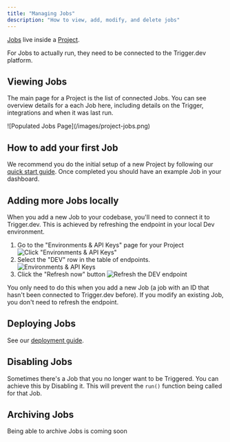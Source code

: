 ```yaml
---
title: "Managing Jobs"
description: "How to view, add, modify, and delete jobs"
---
```


[Jobs](/documentation/concepts/jobs) live inside a [Project](/documentation/concepts/projects).

For Jobs to actually run, they need to be connected to the Trigger.dev platform.

## Viewing Jobs

The main page for a Project is the list of connected Jobs. You can see overview details for a each Job here, including details on the Trigger, integrations and when it was last run.

<Frame caption="The homepage of a Project">
  ![Populated Jobs Page](/images/project-jobs.png)
</Frame>

## How to add your first Job

We recommend you do the initial setup of a new Project by following our [quick start guide](/documentation/quickstart). Once completed you should have an example Job in your dashboard.

## Adding more Jobs locally

When you add a new Job to your codebase, you'll need to connect it to Trigger.dev. This is achieved by refreshing the endpoint in your local Dev environment.

1. Go to the "Environments & API Keys" page for your Project
   ![Click "Environments & API Keys"](/images/environments-link.png)
2. Select the "DEV" row in the table of endpoints.
   ![Environments & API Keys](/images/environments.png)
3. Click the "Refresh now" button
   ![Refresh the DEV endpoint](/images/endpoint-refresh.png)

<Note>
  You only need to do this when you add a new Job (a job with an ID that hasn't
  been connected to Trigger.dev before). If you modify an existing Job, you
  don't need to refresh the endpoint.
</Note>

## Deploying Jobs

See our [deployment guide](/documentation/guides/deployment).

## Disabling Jobs

Sometimes there's a Job that you no longer want to be Triggered. You can achieve this by Disabling it. This will prevent the `run()` function being called for that Job.

## Archiving Jobs

<Note>Being able to archive Jobs is coming soon</Note>
